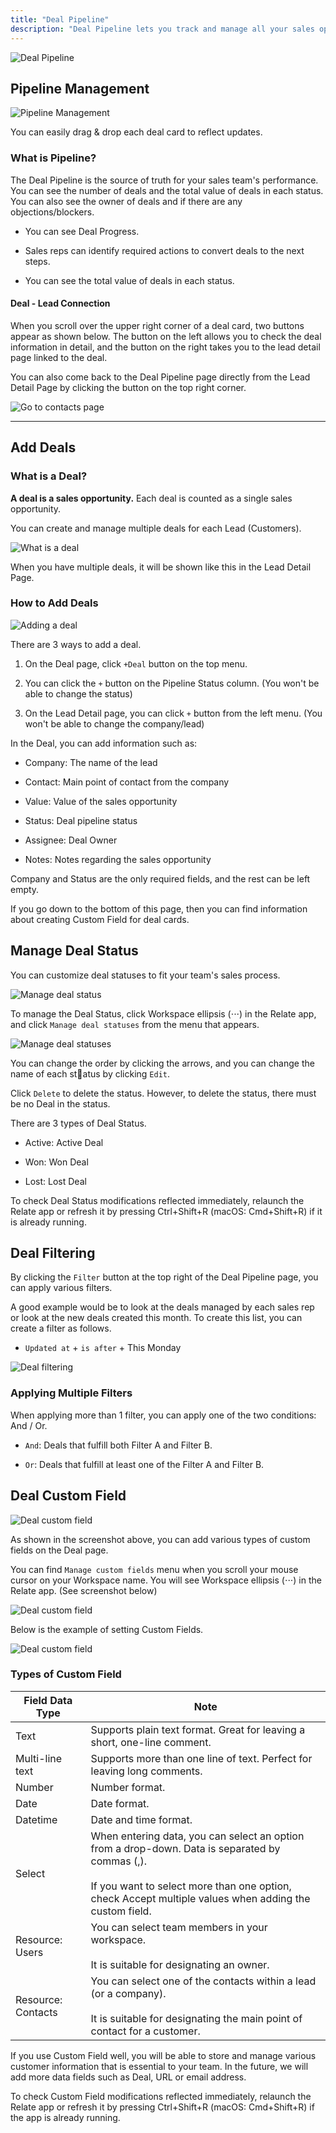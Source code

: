 ```yaml
---
title: "Deal Pipeline"
description: "Deal Pipeline lets you track and manage all your sales opportunities in a single, bird-eye-view. This is where you'll track all pending deals and their owners, pending value ($), and their statuses."
---
```


![Deal Pipeline](/docs/images/fundamentals/deal-pipeline.png)

## Pipeline Management

![Pipeline Management](/docs/images/fundamentals/pipeline-management.png)

You can easily drag & drop each deal card to reflect updates.

### What is Pipeline?

The Deal Pipeline is the source of truth for your sales team's performance. You can see the number of deals and the total value of deals in each status. You can also see the owner of deals and if there are any objections/blockers.

- You can see Deal Progress.

- Sales reps can identify required actions to convert deals to the next steps.

- You can see the total value of deals in each status.

#### Deal - Lead Connection

When you scroll over the upper right corner of a deal card, two buttons appear as shown below. The button on the left allows you to check the deal information in detail, and the button on the right takes you to the lead detail page linked to the deal.

You can also come back to the Deal Pipeline page directly from the Lead Detail Page by clicking the button on the top right corner.

![Go to contacts page](/docs/images/fundamentals/deal-connection.png)

---

## Add Deals

### What is a Deal?

**A deal is a sales opportunity.** Each deal is counted as a single sales opportunity.

You can create and manage multiple deals for each Lead (Customers).

![What is a deal](/docs/images/fundamentals/what-is-deal.png)

When you have multiple deals, it will be shown like this in the Lead Detail Page.

### How to Add Deals

![Adding a deal](/docs/images/fundamentals/how-to-add-deals.png)

There are 3 ways to add a deal.

1. On the Deal page, click `+Deal` button on the top menu.

2. You can click the `+` button on the Pipeline Status column. (You won't be able to change the status)

3. On the Lead Detail page, you can click `+` button from the left menu. (You won't be able to change the company/lead)

In the Deal, you can add information such as:

- Company: The name of the lead

- Contact: Main point of contact from the company

- Value: Value of the sales opportunity

- Status: Deal pipeline status

- Assignee: Deal Owner

- Notes: Notes regarding the sales opportunity

Company and Status are the only required fields, and the rest can be left empty.

<Note>

If you go down to the bottom of this page, then you can find information about creating Custom Field for deal cards.

</Note>

## Manage Deal Status

You can customize deal statuses to fit your team's sales process.

![Manage deal status](/docs/images/fundamentals/manage-deal-status.png)

To manage the Deal Status, click Workspace ellipsis (⋅⋅⋅) in the Relate app, and click `Manage deal statuses` from the menu that appears.

![Manage deal statuses](/docs/images/fundamentals/manage-deal-statuses.png)

You can change the order by clicking the arrows, and you can change the name of each status by clicking `Edit`.

Click `Delete` to delete the status. However, to delete the status, there must be no Deal in the status.

There are 3 types of Deal Status.

- Active: Active Deal

- Won: Won Deal

- Lost: Lost Deal

<Note>

To check Deal Status modifications reflected immediately, relaunch the Relate app or refresh it by pressing Ctrl+Shift+R (macOS: Cmd+Shift+R) if it is already running.

</Note>

## Deal Filtering

By clicking the `Filter` button at the top right of the Deal Pipeline page, you can apply various filters.

A good example would be to look at the deals managed by each sales rep or look at the new deals created this month. To create this list, you can create a filter as follows.

- `Updated at` \+ `is after` \+ This Monday

![Deal filtering](/docs/images/fundamentals/deal-filtering.png)

### Applying Multiple Filters

When applying more than 1 filter, you can apply one of the two conditions: And / Or.

- `And`: Deals that fulfill both Filter A and Filter B.

- `Or`: Deals that fulfill at least one of the Filter A and Filter B.

## Deal Custom Field

![Deal custom field](/docs/images/fundamentals/deal-custom-field.png)

As shown in the screenshot above, you can add various types of custom fields on the Deal page.

You can find `Manage custom fields` menu when you scroll your mouse cursor on your Workspace name. You will see Workspace ellipsis (⋅⋅⋅) in the Relate app. (See screenshot below)

![Deal custom field](/docs/images/fundamentals/manage-custom-fields.png)

Below is the example of setting Custom Fields.

![Deal custom field](/docs/images/fundamentals/setting-custom-fields.png)

### Types of Custom Field

| Field Data Type    | Note                                                                                                                                                                                                              |
| ------------------ | ----------------------------------------------------------------------------------------------------------------------------------------------------------------------------------------------------------------- |
| Text               | Supports plain text format. Great for leaving a short, one-line comment.                                                                                                                                          |
| Multi-line text    | Supports more than one line of text. Perfect for leaving long comments.                                                                                                                                           |
| Number             | Number format.                                                                                                                                                                                                    |
| Date               | Date format.                                                                                                                                                                                                      |
| Datetime           | Date and time format.                                                                                                                                                                                             |
| Select             | When entering data, you can select an option from a drop-down. Data is separated by commas (,).<br /><br />If you want to select more than one option, check Accept multiple values when adding the custom field. |
| Resource: Users    | You can select team members in your workspace.<br /><br />It is suitable for designating an owner.                                                                                                                |
| Resource: Contacts | You can select one of the contacts within a lead (or a company).<br /><br />It is suitable for designating the main point of contact for a customer.                                                              |

<Note>

If you use Custom Field well, you will be able to store and manage various customer information that is essential to your team. In the future, we will add more data fields such as Deal, URL or email address.

</Note>

<Note>

To check Custom Field modifications reflected immediately, relaunch the Relate app or refresh it by pressing Ctrl+Shift+R (macOS: Cmd+Shift+R) if the app is already running.

</Note>
